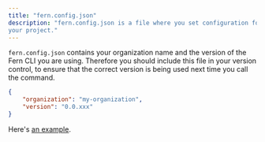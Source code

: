 ```yaml
---
title: "fern.config.json"
description: "fern.config.json is a file where you set configuration for all of the APIs in
your project."
---
```


`fern.config.json` contains your organization name and the version of the Fern
CLI you are using. Therefore you should include this file in your version
control, to ensure that the correct version is being used next time you call the
command.

```json
{
    "organization": "my-organization",
    "version": "0.0.xxx"
}
```

Here's
[an example](https://github.com/fern-api/fern-examples/blob/main/fern/fern.config.json).
